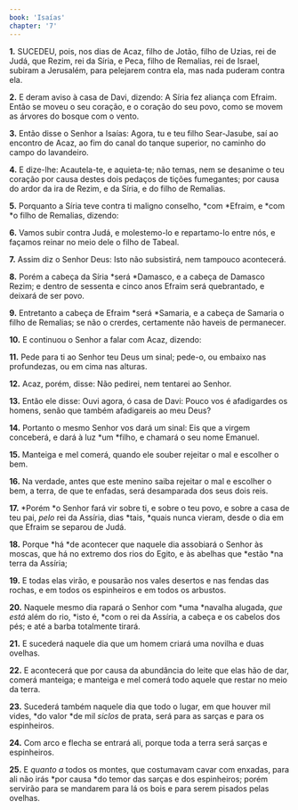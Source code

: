 ```yaml
---
book: 'Isaías'
chapter: '7'
---
```


**1.** SUCEDEU, pois, nos dias de Acaz, filho de Jotão, filho de Uzias, rei de Judá, que Rezim, rei da Síria, e Peca, filho de Remalias, rei de Israel, subiram a Jerusalém, para pelejarem contra ela, mas nada puderam contra ela.

**2.** E deram aviso à casa de Davi, dizendo: A Síria fez aliança com Efraim. Então se moveu o seu coração, e o coração do seu povo, como se movem as árvores do bosque com o vento.

**3.** Então disse o Senhor a Isaías: Agora, tu e teu filho Sear-Jasube, saí ao encontro de Acaz, ao fim do canal do tanque superior, no caminho do campo do lavandeiro.

**4.** E dize-lhe: Acautela-te, e aquieta-te; não temas, nem se desanime o teu coração por causa destes dois pedaços de tições fumegantes; por causa do ardor da ira de Rezim, e da Síria, e do filho de Remalias.

**5.** Porquanto a Síria teve contra ti maligno conselho, *com *Efraim, e *com *o filho de Remalias, dizendo:

**6.** Vamos subir contra Judá, e molestemo-lo e repartamo-lo entre nós, e façamos reinar no meio dele o filho de Tabeal.

**7.** Assim diz o Senhor Deus: Isto não subsistirá, nem tampouco acontecerá.

**8.** Porém a cabeça da Síria *será *Damasco, e a cabeça de Damasco Rezim; e dentro de sessenta e cinco anos Efraim será quebrantado, e deixará de ser povo.

**9.** Entretanto a cabeça de Efraim *será *Samaria, e a cabeça de Samaria o filho de Remalias; se não o crerdes, certamente não haveis de permanecer.

**10.** E continuou o Senhor a falar com Acaz, dizendo:

**11.** Pede para ti ao Senhor teu Deus um sinal; pede-o, ou embaixo nas profundezas, ou em cima nas alturas.

**12.** Acaz, porém, disse: Não pedirei, nem tentarei ao Senhor.

**13.** Então ele disse: Ouvi agora, ó casa de Davi: Pouco vos é afadigardes os homens, senão que também afadigareis ao meu Deus?

**14.** Portanto o mesmo Senhor vos dará um sinal: Eis que a virgem conceberá, e dará à luz *um *filho, e chamará o seu nome Emanuel.

**15.** Manteiga e mel comerá, quando ele souber rejeitar o mal e escolher o bem.

**16.** Na verdade, antes que este menino saiba rejeitar o mal e escolher o bem, a terra, de que te enfadas, será desamparada dos seus dois reis.

**17.** *Porém *o Senhor fará vir sobre ti, e sobre o teu povo, e sobre a casa de teu pai, *pelo* rei da Assíria, dias *tais, *quais nunca vieram, desde o dia em que Efraim se separou de Judá.

**18.** Porque *há *de acontecer que naquele dia assobiará o Senhor às moscas, que há no extremo dos rios do Egito, e às abelhas que *estão *na terra da Assíria;

**19.** E todas elas virão, e pousarão nos vales desertos e nas fendas das rochas, e em todos os espinheiros e em todos os arbustos.

**20.** Naquele mesmo dia rapará o Senhor com *uma *navalha alugada, *que está* além do rio, *isto é, *com o rei da Assíria, a cabeça e os cabelos dos pés; e até a barba totalmente tirará.

**21.** E sucederá naquele dia que um homem criará uma novilha e duas ovelhas.

**22.** E acontecerá que por causa da abundância do leite que elas hão de dar, comerá manteiga; e manteiga e mel comerá todo aquele que restar no meio da terra.

**23.** Sucederá também naquele dia que todo o lugar, em que houver mil vides, *do valor *de mil *siclos* de prata, será para as sarças e para os espinheiros.

**24.** Com arco e flecha se entrará ali, porque toda a terra será sarças e espinheiros.

**25.** E *quanto a* todos os montes, que costumavam cavar com enxadas, para ali não irás *por causa *do temor das sarças e dos espinheiros; porém servirão para se mandarem para lá os bois e para serem pisados pelas ovelhas.